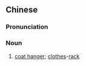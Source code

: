 ==Chinese==
{{zh-forms|type=12}}

===Pronunciation===
{{zh-pron
|mn=tw:saⁿ-keng-仔
|cat=n
}}

===Noun===
{{zh-noun}}

# {{lb|zh|Taiwan|_|Min Nan}} [[coat hanger]]; [[clothes]]-[[rack]]
